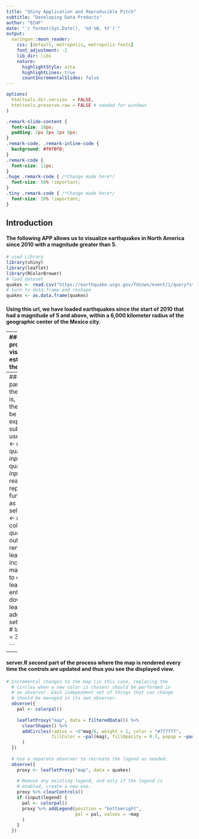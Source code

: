```yaml
---
title: "Shiny Application and Reproducible Pitch"
subtitle: "Developing Data Products"
author: "ECHF"
date: "`r format(Sys.Date(), '%d %B, %Y')`"
output:
  xaringan::moon_reader:
    css: [default, metropolis, metropolis-fonts]
    font_adjustment: -2
    lib_dir: libs
    nature:
      highlightStyle: arta
      highlightLines: true
      countIncrementalSlides: false
---
```


```r
options(
  htmltools.dir.version  = FALSE,
  htmltools.preserve.raw = FALSE # needed for windows
)

```
```css
.remark-slide-content {
  font-size: 10px;
  padding: 2px 8px 2px 8px;
}
.remark-code, .remark-inline-code {
  background: #f0f0f0;
}
.remark-code {
  font-size: 12px;
}
.huge .remark-code { /*Change made here*/
  font-size: 50% !important;
}
.tiny .remark-code { /*Change made here*/
  font-size: 10% !important;
}
```
## Introduction
#### The following APP allows us to visualize earthquakes in North America since 2010 with a magnitude greater than 5. 
```r
# used Library
library(shiny)
library(leaflet)
library(RColorBrewer)
# load dataset
quakes <- read.csv("https://earthquake.usgs.gov/fdsnws/event/1/query?starttime=2010-01-01T00:00:00&minmagnitude=5&format=csv&latitude=19.42847&longitude=-99.12766&maxradiuskm=6000&orderby=magnitude")
# turn to data.frame and reshape
quakes <- as.data.frame(quakes)
```
#### Using this url, we have loaded earthquakes since the start of 2010 that had a magnitude of 5 and above, within a 6,000 kilometer radius of the geographic center of the Mexico city.

---
#### uI.R first part of the program where the visualization controls are established and where they are shown. 
.huge[
```r
ui <- bootstrapPage(
    tags$style(type = "text/css", "html, body {width:100%;height:100%}"),
    titlePanel("Earthquakes since the start of 2010 that had a magnitude of 5 and above"),
    leafletOutput("map", width = "100%", height = "100%"),
    absolutePanel(top = 100, right = 10,
                  sliderInput("range", "Magnitudes", min(quakes$mag), max(quakes$mag),
                              value = range(quakes$mag), step = 0.1
                  ),
                  selectInput("colors", "Color Scheme",
                              rownames(subset(brewer.pal.info, category %in% c("seq", "div")))
                  ),
                  checkboxInput("legend", "Show legend", TRUE)
    )
)

```
]
---
#### server.R second part of the program where the page is rendered, that is, every time you move the controls, the view will be updated 
```r
  # Reactive expression for the data subsetted to what the user selected
  filteredData <- reactive({
    quakes[quakes$mag >= input$range[1] & quakes$mag <= input$range[2],]
  })
  # This reactive expression represents the palette function,
  # which changes as the user makes selections in UI.
  colorpal <- reactive({
    colorNumeric(input$colors, quakes$mag)
  })
  # output$map <- renderLeaflet({
  #   # Use leaflet() here, and only include aspects of the map that
  #   # won't need to change dynamically (at least, not unless the
  #   # entire map is being torn down and recreated).
  #   leaflet(quakes) %>%
  #     addTiles() %>%
  #     setView(lng = -99.12766,
  #             lat = 19.42847,
  #             zoom = 3) 
  # 
  # })

```
---
####  server.R second part of the process where the map is rendered every time  the controls are updated and thus you see the displayed view. 
```r
# Incremental changes to the map (in this case, replacing the
  # circles when a new color is chosen) should be performed in
  # an observer. Each independent set of things that can change
  # should be managed in its own observer.
  observe({
    pal <- colorpal()
    
    leafletProxy("map", data = filteredData()) %>%
      clearShapes() %>%
      addCircles(radius = ~6^mag/6, weight = 1, color = "#777777",
                 fillColor = ~pal(mag), fillOpacity = 0.7, popup = ~paste(mag)
      )
  })
  
  # Use a separate observer to recreate the legend as needed.
  observe({
    proxy <- leafletProxy("map", data = quakes)
    
    # Remove any existing legend, and only if the legend is
    # enabled, create a new one.
    proxy %>% clearControls()
    if (input$legend) {
      pal <- colorpal()
      proxy %>% addLegend(position = "bottomright",
                          pal = pal, values = ~mag
      )
    }
  })

```







